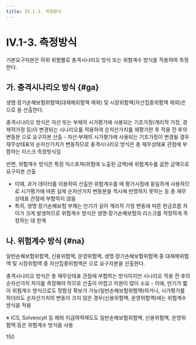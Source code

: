 ```yaml
---
title: IV.1-3. 측정방식
---
```

# IV.1-3. 측정방식

기본요구자본은 하위 위험별로 충격시나리오 방식 또는 위험계수 방식을 적용하여 측정한다.

## 가. 충격시나리오 방식 {#ga}
생명·장기손해보험위험액(대재해위험액 제외) 및 시장위험액(자산집중위험액 제외)은 <OverlayDemo id="충격시나리오방식" />으로 <OverlayDemo id="요구자본" />을 산출한다.


<Accordion multiple activeIndex={[]}>
<AccordionTab header="충격시나리오 방식의 적용 필요성">
충격시나리오 방식은 자산 또는 부채의 시가평가에 사용되는 기초가정(계리적 가정, 경제적가정 등)이 변경되는 시나리오를 적용하여 순자산가치를 재평가한 후 적용 전·후의 변동분 으로 요구자본 산출
- 자산·부채의 시가평가에 사용되는 기초가정이 변경될 경우 재무상태표의 순자산가치가 변동하므로 충격시나리오 방식은 총 재무상태표 관점에 부합하는 리스크 측정방식임

반면, 위험계수 방식은 특정 익스포져(위험에 노출된 금액)에 위험계수를 곱한 금액으로 요구자본 산출
- 이때, 과거 데이터를 이용하여 산출한 위험계수를 매 평가시점에 동일하게 사용하므로 시가평가에 따른 실제 순자산가치 변동분을 적시에 반영하지 못하는 등 총 재무상태표 관점에 부합하지 않음
- 특히, 생명·장기손해보험 부채는 만기가 길어 계리적 가정 변동에 따른 현금흐름 차이가 크게 발생하므로 위험계수 방식은 생명·장기손해보험의 리스크를 적정하게 측정하는 데 한계
</AccordionTab>
</Accordion>


## 나. 위험계수 방식 {#na}
일반손해보험위험액, 신용위험액, 운영위험액, 생명·장기손해보험위험액 중 대재해위험액 및 시장위험액 중 자산집중위험액은 <OverlayDemo id="위험계수방식" />으로 요구자본을 산출한다.

<Accordion multiple activeIndex={[]}>
<AccordionTab header="위험계수 방식을 사용하는 이유">
충격시나리오 방식은 총 재무상태표 관점에 부합하는 방식이지만 시나리오 적용 전·후의 순자산가치 차이를 측정해야 하므로 산출이 어렵고 자원이 많이 소요
- 이에, 만기가 짧아 위험계수 방식으로도 정합성 확보가 가능(일반손해보험위험액)하거나, 시가평가를 하더라도 순자산가치의 변동이 크지 않은 경우(신용위험액, 운영위험액)에는 위험계수 방식을 적용

※ ICS, SolvencyⅡ 등 해외 지급여력제도도 일반손해보험위험액, 신용위험액, 운영위험액 등은 위험계수 방식을 사용
</AccordionTab>
</Accordion>

<Cl>150</Cl>

